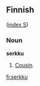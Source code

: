 ==Finnish==
([[Wiktionary:Finnish_index_s|index S]])

===Noun===
'''serkku'''
#[[Cousin]].

[[fi:serkku]]